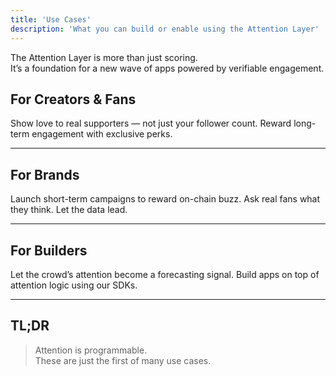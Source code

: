 ```yaml
---
title: 'Use Cases'
description: 'What you can build or enable using the Attention Layer'
---
```


The Attention Layer is more than just scoring.  
It’s a foundation for a new wave of apps powered by verifiable engagement.

## For Creators & Fans

<CardGroup cols={2}>

<Card title="Fan Rankings" icon="user-group">
  Show love to real supporters — not just your follower count.
</Card>

<Card title="Loyalty Apps" icon="gift">
  Reward long-term engagement with exclusive perks.
</Card>

</CardGroup>

---

## For Brands

<CardGroup cols={2}>

<Card title="Attention Campaigns" icon="bullhorn">
  Launch short-term campaigns to reward on-chain buzz.
</Card>

<Card title="Sentiment Polling" icon="chart-pie">
  Ask real fans what they think. Let the data lead.
</Card>

</CardGroup>

---

## For Builders

<CardGroup cols={2}>

<Card title="Prediction Markets" icon="chart-line">
  Let the crowd’s attention become a forecasting signal.
</Card>

<Card title="Custom dApps" icon="code">
  Build apps on top of attention logic using our SDKs.
</Card>

</CardGroup>


---

## TL;DR

> Attention is programmable.  
> These are just the first of many use cases.


